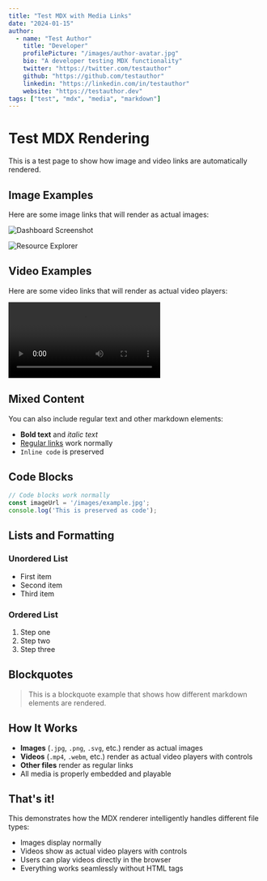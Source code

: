 ```yaml
---
title: "Test MDX with Media Links"
date: "2024-01-15"
author:
  - name: "Test Author"
    title: "Developer"
    profilePicture: "/images/author-avatar.jpg"
    bio: "A developer testing MDX functionality"
    twitter: "https://twitter.com/testauthor"
    github: "https://github.com/testauthor"
    linkedin: "https://linkedin.com/in/testauthor"
    website: "https://testauthor.dev"
tags: ["test", "mdx", "media", "markdown"]
---
```


# Test MDX Rendering

This is a test page to show how image and video links are automatically rendered.

## Image Examples

Here are some image links that will render as actual images:

![Dashboard Screenshot](/images/features/kubernetes-dashboard/dashboard.svg)

![Resource Explorer](/images/solutions/by-size/startups/resource-explorer.svg)

## Video Examples

Here are some video links that will render as actual video players:

![Intro Video](/videos/intro.mp4)

## Mixed Content

You can also include regular text and other markdown elements:

- **Bold text** and *italic text*
- [Regular links](https://example.com) work normally
- `Inline code` is preserved

## Code Blocks

```javascript
// Code blocks work normally
const imageUrl = '/images/example.jpg';
console.log('This is preserved as code');
```

## Lists and Formatting

### Unordered List
- First item
- Second item
- Third item

### Ordered List
1. Step one
2. Step two
3. Step three

## Blockquotes

> This is a blockquote example that shows how different markdown elements are rendered.

## How It Works

- **Images** (`.jpg`, `.png`, `.svg`, etc.) render as actual images
- **Videos** (`.mp4`, `.webm`, etc.) render as actual video players with controls
- **Other files** render as regular links
- All media is properly embedded and playable

## That's it!

This demonstrates how the MDX renderer intelligently handles different file types:
- Images display normally
- Videos show as actual video players with controls
- Users can play videos directly in the browser
- Everything works seamlessly without HTML tags 
